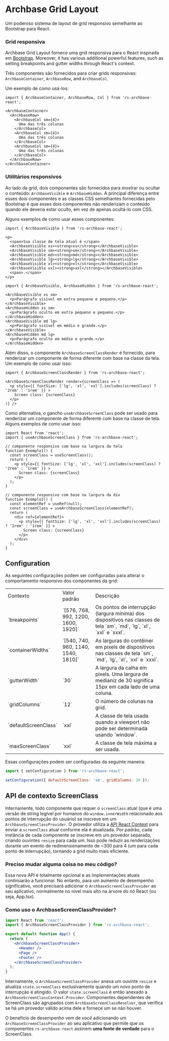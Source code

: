 
<Meta title="Grid Layout"  />

# Archbase Grid Layout
Um poderoso sistema de layout de grid responsivo semelhante ao Bootstrap para React.


### Grid responsiva

Archbase Grid Layout fornece uma grid responsiva para o React inspirada em [Bootstrap](https://getbootstrap.com/docs/4.5/layout/grid/). Moreover, it has various additional powerful features, such as setting breakpoints and gutter widths through React's context.

Três componentes são fornecidos para criar grids responsivas: `ArchbaseContainer`, `ArchbaseRow`, and `ArchbaseCol`.

Um exemplo de como usá-los:

```tsx
import { ArchbaseContainer, ArchbaseRow, Col } from 'rs-archbase-react';

<ArchbaseContainer>
  <ArchbaseRow>
    <ArchbaseCol sm={4}>
      Uma das três colunas
    </ArchbaseCol>
    <ArchbaseCol sm={4}>
      Uma das três colunas
    </ArchbaseCol>
    <ArchbaseCol sm={4}>
      Uma das três colunas
    </ArchbaseCol>
  </ArchbaseRow>
</ArchbaseContainer>
```

### Utilitários responsivos

Ao lado da grid, dois componentes são fornecidos para mostrar ou ocultar o conteúdo: `ArchbaseVisible` e `ArchbaseHidden`.
A principal diferença entre esses dois componentes e as classes CSS semelhantes fornecidas pelo Bootstrap é que esses dois componentes não renderizam o conteúdo quando ele deveria estar oculto, em vez de apenas ocultá-lo com CSS.

Alguns exemplos de como usar esses componentes:

```tsx
import { ArchbaseVisible } from 'rs-archbase-react';

<p>
  <span>Sua classe de tela atual é </span>
  <ArchbaseVisible xs><strong>xs</strong></ArchbaseVisible>
  <ArchbaseVisible sm><strong>sm</strong></ArchbaseVisible>
  <ArchbaseVisible md><strong>md</strong></ArchbaseVisible>
  <ArchbaseVisible lg><strong>lg</strong></ArchbaseVisible>
  <ArchbaseVisible xl><strong>xl</strong></ArchbaseVisible>
  <ArchbaseVisible xxl><strong>xxl</strong></ArchbaseVisible>
  <span>.</span>
</p>
```

```tsx
import { ArchbaseVisible, ArchbaseHidden } from 'rs-archbase-react';

<ArchbaseVisible xs sm>
  <p>Parágrafo visível em extra pequeno e pequeno.</p>
</ArchbaseVisible>
<ArchbaseHidden xs sm>
  <p>Parágrafo oculto em extra pequeno e pequeno.</p>
</ArchbaseHidden>
<ArchbaseVisible md lg>
  <p>Parágrafo visível em médio e grande.</p>
</ArchbaseVisible>
<ArchbaseHidden md lg>
  <p>Parágrafo oculto em médio e grande.</p>
</ArchbaseHidden>
```

Além disso, o componente `ArchbaseScreenClassRender` é fornecido, para renderizar um componente de forma diferente com base na classe da tela. Um exemplo de como usar isso:
```tsx
import { ArchbaseScreenClassRender } from 'rs-archbase-react';

<ArchbaseScreenClassRender render={screenClass => (
  <p style={{ fontSize: ['lg', 'xl', 'xxl'].includes(screenClass) ? '2rem' : '1rem' }} >
    Screen class: {screenClass}
  </p>
)} />
```

Como alternativa, o gancho `useArchbaseScreenClass` pode ser usado para renderizar um componente de forma diferente com base na classe de tela. Alguns exemplos de como usar isso:

```tsx
import React from 'react';
import { useArchbaseScreenClass } from 'rs-archbase-react';

// componente responsivo com base na largura da tela
function Exemplo1() {
  const screenClass = useScreenClass();
  return (
    <p style={{ fontSize: ['lg', 'xl', 'xxl'].includes(screenClass) ? '2rem' : '1rem' }} >
      Screen class: {screenClass}
    </p>
  );
}

// componente responsivo com base na largura da div
function Exemplo2() {
  const elementRef = useRef(null);
  const screenClass = useArchbaseScreenClass(elementRef);
  return (
    <div ref={elementRef}>
      <p style={{ fontSize: ['lg', 'xl', 'xxl'].includes(screenClass) ? '2rem' : '1rem' }} >
        Screen class: {screenClass}
      </p>
    </div>
  );
}
```

## Configuration

As seguintes configurações podem ser configuradas para alterar o comportamento responsivo dos componentes da grid:


<table>
    <tr>
        <td>Contexto</td>
        <td>Valor padrão</td>
        <td>Descrição</td>
    </tr>
    <tr>
        <td>`breakpoints`</td>
        <td>`[576, 768, 992, 1200, 1600, 1920]`</td>
        <td>Os pontos de interrupção (largura mínima) dos dispositivos nas classes de tela `sm`, `md`, `lg`, `xl`, `xxl` e `xxxl`.</td>
    </tr>
    <tr>
        <td>`containerWidths`</td>
        <td>`[540, 740, 960, 1140, 1540, 1810]`</td>
        <td>As larguras do contêiner em pixels de dispositivos nas classes de tela `sm`, `md`, `lg`, `xl`, `xxl` e `xxxl`.</td>
    </tr>
    <tr>
        <td>`gutterWidth`</td>
        <td>`30`</td>
        <td>A largura da calha em pixels. Uma largura de medianiz de 30 significa 15px em cada lado de uma coluna.</td>
    </tr>
    <tr>
        <td>`gridColumns`</td>
        <td>`12`</td>
        <td>O número de colunas na grid.</td>
    </tr>
    <tr>
        <td>`defaultScreenClass`</td>
        <td>`xxl`</td>
        <td>A classe de tela usada quando a viewport não pode ser determinada usando `window`.</td>
    </tr>
    <tr>
        <td>`maxScreenClass`</td>
        <td>`xxl`</td>
        <td>A classe de tela máxima a ser usada.</td>
    </tr>
</table>


Essas configurações podem ser configuradas da seguinte maneira:

```javascript
import { setConfiguration } from 'rs-archbase-react';

setConfiguration({ defaultScreenClass: 'sm', gridColumns: 20 });
```
 
## API de contexto ScreenClass

Internamente, todo componente que requer o `screenClass` atual (que é uma versão de string legível por humanos do `window.innerWidth` relacionado aos pontos de interrupção do usuário) se inscreve em um `ArchbaseScreenClassProvider`. O provedor utiliza a [API React Context](https://reactjs.org/docs/context.html) para enviar a `screenClass` atual conforme ela é atualizada. Por padrão, cada instância de cada componente se inscreve em um provedor separado, criando ouvintes `resize` para cada um. Isso pode reduzir as renderizações durante um evento de redimensionamento de ~300 para 4 (um para cada ponto de interrupção), tornando a grid muito mais eficiente.
### Preciso mudar alguma coisa no meu código?

Essa nova API é totalmente opcional e as implementações atuais continuarão a funcionar. No entanto, para um aumento de desempenho significativo, você precisará adicionar o `ArchbaseScreenClassProvider` ao seu aplicativo, normalmente no nível mais alto na árvore do nó React (ou seja, App.tsx).

### Como uso o ArchbaseScreenClassProvider?

```jsx static
import React from 'react';
import { ArchbaseScreenClassProvider } from 'rs-archbase-react';

export default function App() {
  return (
    <ArchbaseScreenClassProvider>
      <Header />
      <Page />
      <Footer />
    </ArchbaseScreenClassProvider>
  );
}
```

Internamente, o `ArchbaseScreenClassProvider` anexa um ouvinte `resize` e atualiza `state.screenClass` exclusivamente quando um novo ponto de interrupção é atingido. O valor `state.screenClass` é então anexado a `ArchbaseScreenClassContext.Provider`. Componentes dependentes de ScreenClass são agrupados com `ArchbaseScreenClassResolver`, que verifica se há um provedor válido acima dele e fornece um se não houver.

O benefício de desempenho vem de _você_ adicionando um `ArchbaseScreenClassProvider` ao seu aplicativo que permite que os componentes `rs-archbase-react` assinem **uma fonte de verdade** para o ScreenClass.